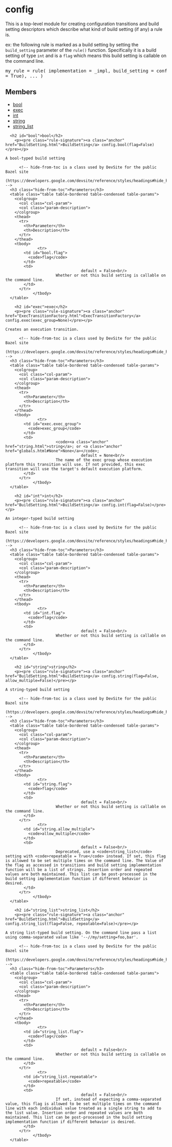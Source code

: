 <html devsite>
<head>
  <meta name="project_path" value="/_project.yaml">
  <meta name="book_path" value="/versions/6.4.0/_book.yaml">
</head>
<body>

<h1 class="page-title" id="modules.config">config</h1>

<!-- {% raw %} -->

This is a top-level module for creating configuration transitions and build setting descriptors which describe what kind of build setting (if any) a rule is. <p>ex: the following rule is marked as a build setting by setting the <code>build_setting</code> parameter of the <code>rule()</code> function. Specifically it is a build setting of type <code>int</code> and is a <code>flag</code> which means this build setting is callable on the command line.<br><pre class=language-python>  my_rule = rule(
    implementation = _impl,
    build_setting = config.int(flag = True),
    ...
  )</pre>

<h2>Members</h2>
<ul>
    <li>
    <a href="#bool">bool</a>
  </li>
      <li>
    <a href="#exec">exec</a>
  </li>
      <li>
    <a href="#int">int</a>
  </li>
      <li>
    <a href="#string">string</a>
  </li>
      <li>
    <a href="#string_list">string_list</a>
  </li>
  </ul>

      <h2 id="bool">bool</h2>
        <p><pre class="rule-signature"><a class="anchor" href="BuildSetting.html">BuildSetting</a> config.bool(flag=False)</pre></p>

    A bool-typed build setting

          <!-- hide-from-toc is a class used by DevSite for the public Bazel site
      (https://developers.google.com/devsite/reference/styles/headings#hide_headings_from_the_toc) -->
      <h3 class="hide-from-toc">Parameters</h3>
      <table class="table table-bordered table-condensed table-params">
        <colgroup>
          <col class="col-param">
          <col class="param-description">
        </colgroup>
        <thead>
          <tr>
            <th>Parameter</th>
            <th>Description</th>
          </tr>
        </thead>
        <tbody>
                  <tr>
            <td id="bool.flag">
              <code>flag</code>
            </td>
            <td>
                                     default = False<br/>
                          Whether or not this build setting is callable on the command line.
            </td>
          </tr>
                </tbody>
      </table>

        <h2 id="exec">exec</h2>
        <p><pre class="rule-signature"><a class="anchor" href="ExecTransitionFactory.html">ExecTransitionFactory</a> config.exec(exec_group=None)</pre></p>

    Creates an execution transition.

          <!-- hide-from-toc is a class used by DevSite for the public Bazel site
      (https://developers.google.com/devsite/reference/styles/headings#hide_headings_from_the_toc) -->
      <h3 class="hide-from-toc">Parameters</h3>
      <table class="table table-bordered table-condensed table-params">
        <colgroup>
          <col class="col-param">
          <col class="param-description">
        </colgroup>
        <thead>
          <tr>
            <th>Parameter</th>
            <th>Description</th>
          </tr>
        </thead>
        <tbody>
                  <tr>
            <td id="exec.exec_group">
              <code>exec_group</code>
            </td>
            <td>
                          <code><a class="anchor" href="string.html">string</a>; or <a class="anchor" href="globals.html#None">None</a></code>;
                                     default = None<br/>
                          The name of the exec group whose execution platform this transition will use. If not provided, this exec transition will use the target's default execution platform.
            </td>
          </tr>
                </tbody>
      </table>

        <h2 id="int">int</h2>
        <p><pre class="rule-signature"><a class="anchor" href="BuildSetting.html">BuildSetting</a> config.int(flag=False)</pre></p>

    An integer-typed build setting

          <!-- hide-from-toc is a class used by DevSite for the public Bazel site
      (https://developers.google.com/devsite/reference/styles/headings#hide_headings_from_the_toc) -->
      <h3 class="hide-from-toc">Parameters</h3>
      <table class="table table-bordered table-condensed table-params">
        <colgroup>
          <col class="col-param">
          <col class="param-description">
        </colgroup>
        <thead>
          <tr>
            <th>Parameter</th>
            <th>Description</th>
          </tr>
        </thead>
        <tbody>
                  <tr>
            <td id="int.flag">
              <code>flag</code>
            </td>
            <td>
                                     default = False<br/>
                          Whether or not this build setting is callable on the command line.
            </td>
          </tr>
                </tbody>
      </table>

        <h2 id="string">string</h2>
        <p><pre class="rule-signature"><a class="anchor" href="BuildSetting.html">BuildSetting</a> config.string(flag=False, allow_multiple=False)</pre></p>

    A string-typed build setting

          <!-- hide-from-toc is a class used by DevSite for the public Bazel site
      (https://developers.google.com/devsite/reference/styles/headings#hide_headings_from_the_toc) -->
      <h3 class="hide-from-toc">Parameters</h3>
      <table class="table table-bordered table-condensed table-params">
        <colgroup>
          <col class="col-param">
          <col class="param-description">
        </colgroup>
        <thead>
          <tr>
            <th>Parameter</th>
            <th>Description</th>
          </tr>
        </thead>
        <tbody>
                  <tr>
            <td id="string.flag">
              <code>flag</code>
            </td>
            <td>
                                     default = False<br/>
                          Whether or not this build setting is callable on the command line.
            </td>
          </tr>
                  <tr>
            <td id="string.allow_multiple">
              <code>allow_multiple</code>
            </td>
            <td>
                                     default = False<br/>
                          Deprecated, use a <code>string_list</code> setting with <code>repeatable = True</code> instead. If set, this flag is allowed to be set multiple times on the command line. The Value of the flag as accessed in transitions and build setting implementation function will be a list of strings. Insertion order and repeated values are both maintained. This list can be post-processed in the build setting implementation function if different behavior is desired.
            </td>
          </tr>
                </tbody>
      </table>

        <h2 id="string_list">string_list</h2>
        <p><pre class="rule-signature"><a class="anchor" href="BuildSetting.html">BuildSetting</a> config.string_list(flag=False, repeatable=False)</pre></p>

    A string list-typed build setting. On the command line pass a list using comma-separated value like '--//my/setting=foo,bar'.

          <!-- hide-from-toc is a class used by DevSite for the public Bazel site
      (https://developers.google.com/devsite/reference/styles/headings#hide_headings_from_the_toc) -->
      <h3 class="hide-from-toc">Parameters</h3>
      <table class="table table-bordered table-condensed table-params">
        <colgroup>
          <col class="col-param">
          <col class="param-description">
        </colgroup>
        <thead>
          <tr>
            <th>Parameter</th>
            <th>Description</th>
          </tr>
        </thead>
        <tbody>
                  <tr>
            <td id="string_list.flag">
              <code>flag</code>
            </td>
            <td>
                                     default = False<br/>
                          Whether or not this build setting is callable on the command line.
            </td>
          </tr>
                  <tr>
            <td id="string_list.repeatable">
              <code>repeatable</code>
            </td>
            <td>
                                     default = False<br/>
                          If set, instead of expecting a comma-separated value, this flag is allowed to be set multiple times on the command line with each individual value treated as a single string to add to the list value. Insertion order and repeated values are both maintained. This list can be post-processed in the build setting implementation function if different behavior is desired.
            </td>
          </tr>
                </tbody>
      </table>


</body>
</html>

<!-- {% endraw %} -->
